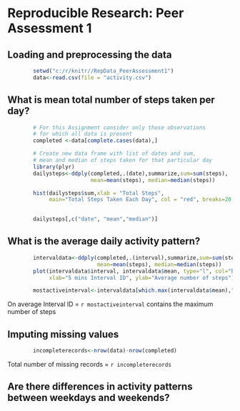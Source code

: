 # Reproducible Research: Peer Assessment 1

## Loading and preprocessing the data
```r
        setwd("c:/r/knitr//RepData_PeerAssessment1")
        data<-read.csv(file = "activity.csv")
```



## What is mean total number of steps taken per day?

```r
        # For this Assignment consider only those observations 
        # for which all data is present
        completed <-data[complete.cases(data),]

        # Create new data frame with list of dates and sum, 
        # mean and median of steps taken for that particular day
        library(plyr)
        dailysteps<-ddply(completed,.(date),summarize,sum=sum(steps), 
                          mean=mean(steps), median=median(steps))

        hist(dailysteps$sum,xlab = "Total Steps", 
             main="Total Steps Taken Each Day", col = "red", breaks=20 )

        
        dailysteps[,c("date", "mean","median")]


```

## What is the average daily activity pattern?

```r
        intervaldata<-ddply(completed,.(interval),summarize,sum=sum(steps), 
                            mean=mean(steps), median=median(steps))
        plot(intervaldata$interval, intervaldata$mean, type="l", col="blue", 
             xlab="5 mins Interval ID", ylab="Average number of steps")

        mostactiveinterval<-intervaldata[which.max(intervaldata$mean),"interval"]
```

On average Interval ID = `r mostactiveinterval` contains the maximum number of steps

## Imputing missing values

```r
        incompleterecords<-nrow(data)-nrow(completed)

```

Total number of missing records = `r incompleterecords`

## Are there differences in activity patterns between weekdays and weekends?
